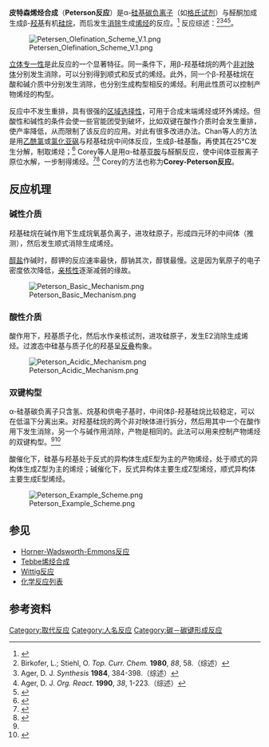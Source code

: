 '''皮特森烯烃合成'''（'''Peterson反应'''）是α-[[硅基|硅基]][[碳负离子|碳负离子]]（如[[格氏试剂|格氏试剂]]）与醛酮加成生成β-[[羟基|羟基]]有机[[硅烷|硅烷]]，而后发生[[消除|消除]]生成[[烯烃|烯烃]]的反应。<ref name="peterson1968">{{cite journal en| author = D. J. Peterson | title = Carbonyl olefination reaction using silyl-substituted organometallic compounds | year = 1968 | journal = [[J._Org._Chem.|J. Org. Chem.]] | volume = 33 | issue = 2 | pages = 780–784 | doi = 10.1021/jo01266a061}}</ref> 反应综述：<ref name="birkofer1980">Birkofer, L.; Stiehl, O. ''Top. Curr. Chem.'' '''1980''', ''88'', 58.（综述）</ref><ref name="ager1984">Ager, D. J. ''Synthesis'' '''1984''', 384-398.（综述）</ref><ref name="ager1990">Ager, D. J. ''Org. React.'' '''1990''', ''38'', 1-223.（综述）</ref><ref name="chan1977">{{cite journal en| author = T. H. Chan | title = Alkene synthesis via β-functionalized organosilicon compounds | year = 1977 | journal = [[Acc._Chem._Res.|Acc. Chem. Res.]] | volume = 10 | issue = 12 | pages = 442–448 | doi = 10.1021/ar50120a003}}</ref>。

[[File:Petersen_Olefination_Scheme_V.1.png|center]]

[[立体专一性|立体专一性]]是此反应的一个显著特征。同一条件下，用β-羟基硅烷的两个[[非对映体|非对映体]]分别发生消除，可以分别得到顺式和反式的烯烃。此外，同一个β-羟基硅烷在酸和碱介质中分别发生消除，也分别生成构型相反的烯烃。利用此性质可以控制产物烯烃的构型。

反应中不发生重排，具有很强的[[区域选择性|区域选择性]]，可用于合成末端烯烃或环外烯烃。但酸性和碱性的条件会使一些官能团受到破坏，比如双键在酸作介质时会发生重排，使产率降低，从而限制了该反应的应用。对此有很多改进办法。Chan等人的方法是用[[乙酰氯|乙酰氯]]或[[氯化亚砜|氯化亚砜]]与羟基硅烷中间体反应，生成β-硅基酯，再使其在25°C发生分解，制取烯烃；<ref name="chan1974">{{cite journal en| author = T. H. Chan and E. Chang | title = Synthesis of alkenes from carbonyl compounds and carbanions alpha to silicon. III. Full report and a synthesis of the sex pheromone of gypsy moth | year = 1974 | journal = [[J._Org._Chem.|J. Org. Chem.]] | volume = 39 | issue = 22 | pages = 3264–3268 | doi = 10.1021/jo00936a020}}</ref> Corey等人是用α-硅基[[亚胺|亚胺]]与醛酮反应，使中间体亚胺离子原位水解，一步制得烯烃。<ref name="zeng2004">{{cite journal en| author = X. Zeng, F. Zeng and E. Negishi | title = Efficient and Selective Synthesis of 6,7-Dehydrostipiamide via Zr-Catalyzed Asymmetric Carboalumination and Pd-Catalyzed Cross-Coupling of Organozincs | year = 2004 | journal = [[Org._Lett.|Org. Lett.]] | volume = 6 | issue = 19 | pages = 3245–3248 | doi = 10.1021/ol048905v}}</ref><ref name="corey1976">{{cite journal en| author = E. J. Corey, D. Enders and M. G. Bock | title = A simple and highly effective route to α-β-unsaturated aldehydes | year = 1976 | journal = [[Tetrahedron_Letters|Tetrahedron Letters]] | volume = 17 | issue = 1 | pages = 7–10 | doi = 10.1016/S0040-4039(00)71308-6}}</ref> Corey的方法也称为'''Corey-Peterson反应'''。

== 反应机理 ==
=== 碱性介质 ===
羟基硅烷在碱作用下生成烷氧基负离子，进攻硅原子，形成四元环的中间体（推测），然后发生顺式消除生成烯烃。

[[醇盐|醇盐]]作碱时，醇钾的反应速率最快，醇钠其次，醇镁最慢。这是因为氧原子的电子密度依次降低，[[亲核性|亲核性]]逐渐减弱的缘故。

[[File:Peterson_Basic_Mechanism.png|center]]

=== 酸性介质 ===
酸作用下，羟基质子化，然后水作亲核试剂，进攻硅原子，发生E2消除生成烯烃。过渡态中硅基与质子化的羟基呈[[反叠|反叠]]构象。

[[File:Peterson_Acidic_Mechanism.png|center]]

=== 双键构型 ===
α-硅基碳负离子只含氢、烷基和供电子基时，中间体β-羟基硅烷比较稳定，可以在低温下分离出来。对羟基硅烷的两个非对映体进行拆分，然后用其中一个在酸作用下发生消除，另一个与碱作用消除，产物是相同的。此法可以用来控制产物烯烃的双键构型。<ref name="ager1990" /><ref name="os1996">{{OrgSynth | author = Barrett, A. G. M.; Flygare, J. A.; Hill, J. M.; Wallace, E. M. | collvol = 9 | collvolpages = 580 | year = 1998 | prep = cv9p0580 | title = <nowiki>Stereoselective Alkene Synthesis via 1-Chloro-1-[(dimethyl)phenylsilyl]alkanes and α-(Dimethyl)phenylsilyl Ketones: 6-Methyl-6-dodecene</nowiki>}}</ref>

酸催化下，硅基与羟基处于反式的异构体生成E型为主的产物烯烃，处于顺式的异构体生成Z型为主的烯烃；碱催化下，反式异构体主要生成Z型烯烃，顺式异构体主要生成E型烯烃。

[[File:Peterson_Example_Scheme.png|center]]

== 参见 ==
* [[Horner-Wadsworth-Emmons反应|Horner-Wadsworth-Emmons反应]]
* [[Tebbe烯烃合成|Tebbe烯烃合成]]
* [[Wittig反应|Wittig反应]]
* [[化学反应列表|化学反应列表]]

== 参考资料 ==
{{Reflist}}

[[Category:取代反应|Category:取代反应]]
[[Category:人名反应|Category:人名反应]]
[[Category:碳－碳键形成反应|Category:碳－碳键形成反应]]